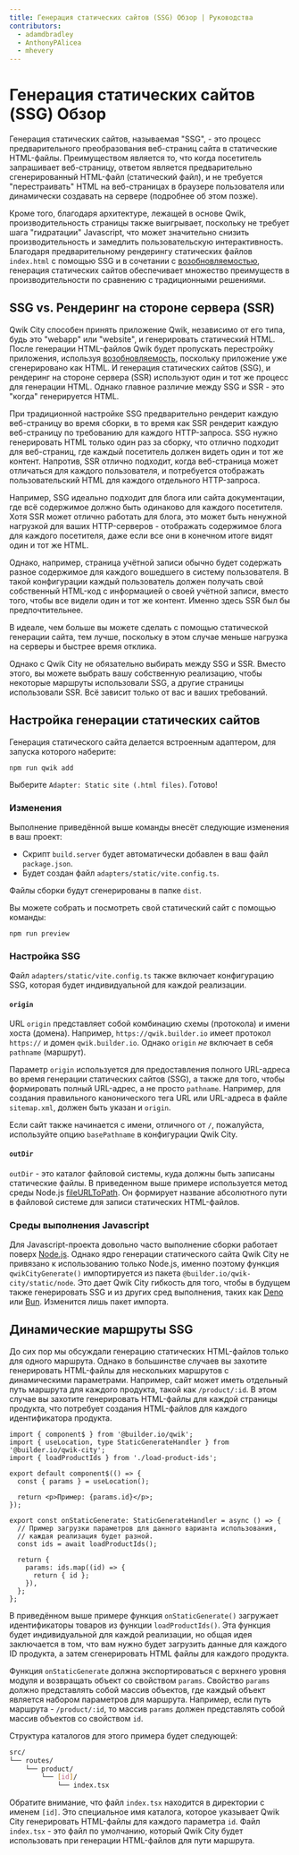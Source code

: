 ```yaml
---
title: Генерация статических сайтов (SSG) Обзор | Руководства
contributors:
  - adamdbradley
  - AnthonyPAlicea
  - mhevery
---
```


# Генерация статических сайтов (SSG) Обзор

Генерация статических сайтов, называемая "SSG", - это процесс предварительного преобразования веб-страниц сайта в статические HTML-файлы. Преимуществом является то, что когда посетитель запрашивает веб-страницу, ответом является предварительно сгенерированный HTML-файл (статический файл), и не требуется "перестраивать" HTML на веб-страницах в браузере пользователя или динамически создавать на сервере (подробнее об этом позже).

Кроме того, благодаря архитектуре, лежащей в основе Qwik, производительность страницы также выигрывает, поскольку не требует шага "гидратации" Javascript, что может значительно снизить производительность и замедлить пользовательскую интерактивность. Благодаря предварительному рендерингу статических файлов `index.html` с помощью SSG и в сочетании с [возобновляемостью](../../../(qwik)/concepts/resumable/index.mdx), генерация статических сайтов обеспечивает множество преимуществ в производительности по сравнению с традиционными решениями.

## SSG vs. Рендеринг на стороне сервера (SSR)

Qwik City способен принять приложение Qwik, независимо от его типа, будь это "webapp" или "website", и генерировать статический HTML. После генерации HTML-файлов Qwik будет пропускать перестройку приложения, используя [возобновляемость](../../../(qwik)/concepts/resumable/index.mdx), поскольку приложение уже сгенерировано как HTML. И генерация статических сайтов (SSG), и рендеринг на стороне сервера (SSR) используют один и тот же процесс для генерации HTML. Однако главное различие между SSG и SSR - это "когда" генерируется HTML.

При традиционной настройке SSG предварительно рендерит каждую веб-страницу во время сборки, в то время как SSR рендерит каждую веб-страницу по требованию для каждого HTTP-запроса. SSG нужно генерировать HTML только один раз за сборку, что отлично подходит для веб-страниц, где каждый посетитель должен видеть один и тот же контент. Напротив, SSR отлично подходит, когда веб-страница может отличаться для каждого пользователя, и потребуется отображать пользовательский HTML для каждого отдельного HTTP-запроса.

Например, SSG идеально подходит для блога или сайта документации, где всё содержимое должно быть одинаково для каждого посетителя. Хотя SSR может отлично работать для блога, это может быть ненужной нагрузкой для ваших HTTP-серверов - отображать содержимое блога для каждого посетителя, даже если все они в конечном итоге видят один и тот же HTML.

Однако, например, страница учётной записи обычно будет содержать разное содержимое для каждого вошедшего в систему пользователя. В такой конфигурации каждый пользователь должен получать свой собственный HTML-код с информацией о своей учётной записи, вместо того, чтобы все видели один и тот же контент. Именно здесь SSR был бы предпочтительнее.

В идеале, чем больше вы можете сделать с помощью статической генерации сайта, тем лучше, поскольку в этом случае меньше нагрузка на серверы и быстрее время отклика.

Однако с Qwik City не обязательно выбирать между SSG и SSR. Вместо этого, вы можете выбрать вашу собственную реализацию, чтобы некоторые маршруты использовали SSG, а другие страницы использовали SSR. Всё зависит только от вас и ваших требований.

## Настройка генерации статических сайтов

Генерация статического сайта делается встроенным адаптером, для запуска которого наберите:

```shell
npm run qwik add
```

Выберите `Adapter: Static site (.html files)`. Готово!

### Изменения

Выполнение приведённой выше команды внесёт следующие изменения в ваш проект:

- Скрипт `build.server` будет автоматически добавлен в ваш файл `package.json`.
- Будет создан файл `adapters/static/vite.config.ts`.

Файлы сборки будут сгенерированы в папке `dist`.

Вы можете собрать и посмотреть свой статический сайт с помощью команды:

```shell
npm run preview
```

### Настройка SSG

Файл `adapters/static/vite.config.ts` также включает конфигурацию SSG, которая будет индивидуальной для каждой реализации.

#### `origin`

URL `origin` представляет собой комбинацию схемы (протокола) и имени хоста (домена). Например, `https://qwik.builder.io` имеет протокол `https://` и домен `qwik.builder.io`. Однако `origin` _не_ включает в себя `pathname` (маршрут).

Параметр `origin` используется для предоставления полного URL-адреса во время генерации статических сайтов (SSG), а также для того, чтобы формировать полный URL-адрес, а не просто `pathname`. Например, для создания правильного канонического тега URL или URL-адреса в файле `sitemap.xml`, должен быть указан и `origin`.

Если сайт также начинается с имени, отличного от `/`, пожалуйста, используйте опцию `basePathname` в конфигурации Qwik City.

#### `outDir`

`outDir` - это каталог файловой системы, куда должны быть записаны статические файлы. В приведенном выше примере используется метод среды Node.js [fileURLToPath](https://nodejs.org/api/url.html#urlfileurltopathurl). Он формирует название абсолютного пути в файловой системе для записи статических HTML-файлов.

### Среды выполнения Javascript

Для Javascript-проекта довольно часто выполнение сборки работает поверх [Node.js](https://nodejs.org/en/docs/). Однако ядро генерации статического сайта Qwik City не привязано к использованию только Node.js, именно поэтому функция `qwikCityGenerate()` импортируется из пакета `@builder.io/qwik-city/static/node`. Это дает Qwik City гибкость для того, чтобы в будущем также генерировать SSG и из других сред выполнения, таких как [Deno](https://deno.land/) или [Bun](https://bun.sh/). Изменится лишь пакет импорта.

## Динамические маршруты SSG

До сих пор мы обсуждали генерацию статических HTML-файлов только для одного маршрута. Однако в большинстве случаев вы захотите генерировать HTML-файлы для нескольких маршрутов с динамическими параметрами. Например, сайт может иметь отдельный путь маршрута для каждого продукта, такой как `/product/:id`. В этом случае вы захотите генерировать HTML-файлы для каждой страницы продукта, что потребует создания HTML-файлов для каждого идентификатора продукта.

```tsx
import { component$ } from '@builder.io/qwik';
import { useLocation, type StaticGenerateHandler } from '@builder.io/qwik-city';
import { loadProductIds } from './load-product-ids';

export default component$(() => {
  const { params } = useLocation();

  return <p>Пример: {params.id}</p>;
});

export const onStaticGenerate: StaticGenerateHandler = async () => {
  // Пример загрузки параметров для данного варианта использования,
  // каждая реализация будет разной.
  const ids = await loadProductIds();

  return {
    params: ids.map((id) => {
      return { id };
    }),
  };
};
```

В приведённом выше примере функция `onStaticGenerate()` загружает идентификаторы товаров из функции `loadProductIds()`. Эта функция будет индивидуальной для каждой реализации, но общая идея заключается в том, что вам нужно будет загрузить данные для каждого ID продукта, а затем сгенерировать HTML файлы для каждого продукта.

Функция `onStaticGenerate` должна экспортироваться с верхнего уровня модуля и возвращать объект со свойством `params`. Свойство `params` должно представлять собой массив объектов, где каждый объект является набором параметров для маршрута. Например, если путь маршрута - `/product/:id`, то массив `params` должен представлять собой массив объектов со свойством `id`.

Структура каталогов для этого примера будет следующей:

```bash
src/
└── routes/
    └── product/
        └── [id]/
            └── index.tsx
```

Обратите внимание, что файл `index.tsx` находится в директории с именем `[id]`. Это специальное имя каталога, которое указывает Qwik City генерировать HTML-файлы для каждого параметра `id`. Файл `index.tsx` - это файл по умолчанию, который Qwik City будет использовать при генерации HTML-файлов для пути маршрута.
